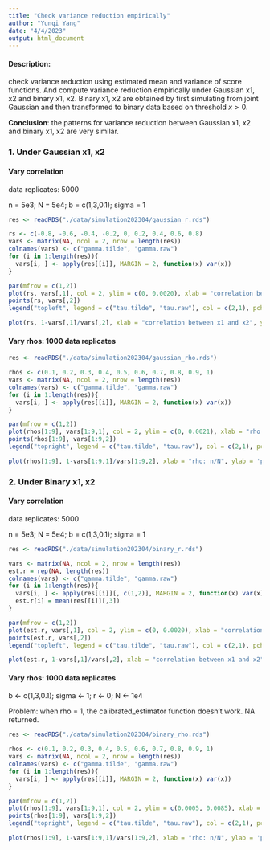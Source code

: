```yaml
---
title: "Check variance reduction empirically"
author: "Yunqi Yang"
date: "4/4/2023"
output: html_document
---
```


#### Description:

check variance reduction using estimated mean and variance of score functions. And compute variance reduction empirically under Gaussian x1, x2 and binary x1, x2. Binary x1, x2 are obtained by first simulating from joint Gaussian and then transformed to binary data based on threshold $x>0$. 

**Conclusion**: the patterns for variance reduction between Gaussian x1, x2 and binary x1, x2 are very similar. 



### 1. Under Gaussian x1, x2

#### Vary correlation 

data replicates: 5000

n = 5e3; N = 5e4; b = c(1,3,0.1); sigma = 1

```r
res <- readRDS("./data/simulation202304/gaussian_r.rds")
```

```r
rs <- c(-0.8, -0.6, -0.4, -0.2, 0, 0.2, 0.4, 0.6, 0.8)
vars <- matrix(NA, ncol = 2, nrow = length(res))
colnames(vars) <- c("gamma.tilde", "gamma.raw")
for (i in 1:length(res)){
  vars[i, ] <- apply(res[[i]], MARGIN = 2, function(x) var(x))
}
```

```r
par(mfrow = c(1,2))
plot(rs, vars[,1], col = 2, ylim = c(0, 0.0020), xlab = "correlation between x1 and x2", ylab = "estimated variance")
points(rs, vars[,2])
legend("topleft", legend = c("tau.tilde", "tau.raw"), col = c(2,1), pch = 1)

plot(rs, 1-vars[,1]/vars[,2], xlab = "correlation between x1 and x2", ylab = 'proportion of variance reduction')
```


#### Vary rhos: 1000 data replicates

```r
res <- readRDS("./data/simulation202304/gaussian_rho.rds")

rhos <- c(0.1, 0.2, 0.3, 0.4, 0.5, 0.6, 0.7, 0.8, 0.9, 1)
vars <- matrix(NA, ncol = 2, nrow = length(res))
colnames(vars) <- c("gamma.tilde", "gamma.raw")
for (i in 1:length(res)){
  vars[i, ] <- apply(res[[i]], MARGIN = 2, function(x) var(x))
}
```

```r
par(mfrow = c(1,2))
plot(rhos[1:9], vars[1:9,1], col = 2, ylim = c(0, 0.0021), xlab = "rho: n/N", ylab = "estimated variance")
points(rhos[1:9], vars[1:9,2])
legend("topright", legend = c("tau.tilde", "tau.raw"), col = c(2,1), pch = 1)

plot(rhos[1:9], 1-vars[1:9,1]/vars[1:9,2], xlab = "rho: n/N", ylab = 'proportion of variance reduction')
```





### 2. Under Binary x1, x2

#### Vary correlation 

data replicates: 5000

n = 5e3; N = 5e4; b = c(1,3,0.1); sigma = 1

```r
res <- readRDS("./data/simulation202304/binary_r.rds")
```

```r

vars <- matrix(NA, ncol = 2, nrow = length(res))
est.r = rep(NA, length(res))
colnames(vars) <- c("gamma.tilde", "gamma.raw")
for (i in 1:length(res)){
  vars[i, ] <- apply(res[[i]][, c(1,2)], MARGIN = 2, function(x) var(x))
  est.r[i] = mean(res[[i]][,3])
}
```

```r
par(mfrow = c(1,2))
plot(est.r, vars[,1], col = 2, ylim = c(0, 0.0020), xlab = "correlation between x1 and x2", ylab = "estimated variance")
points(est.r, vars[,2])
legend("topleft", legend = c("tau.tilde", "tau.raw"), col = c(2,1), pch = 1)

plot(est.r, 1-vars[,1]/vars[,2], xlab = "correlation between x1 and x2", ylab = 'proportion of variance reduction')
```


#### Vary rhos: 1000 data replicates

b <- c(1,3,0.1); sigma <- 1; r <- 0; N <- 1e4

Problem: when rho = 1, the calibrated_estimator function doesn't work. NA returned. 

```r
res <- readRDS("./data/simulation202304/binary_rho.rds")

rhos <- c(0.1, 0.2, 0.3, 0.4, 0.5, 0.6, 0.7, 0.8, 0.9, 1)
vars <- matrix(NA, ncol = 2, nrow = length(res))
colnames(vars) <- c("gamma.tilde", "gamma.raw")
for (i in 1:length(res)){
  vars[i, ] <- apply(res[[i]], MARGIN = 2, function(x) var(x))
}
```

```r
par(mfrow = c(1,2))
plot(rhos[1:9], vars[1:9,1], col = 2, ylim = c(0.0005, 0.0085), xlab = "rho: n/N", ylab = "estimated variance")
points(rhos[1:9], vars[1:9,2])
legend("topright", legend = c("tau.tilde", "tau.raw"), col = c(2,1), pch = 1)

plot(rhos[1:9], 1-vars[1:9,1]/vars[1:9,2], xlab = "rho: n/N", ylab = 'proportion of variance reduction')
```

